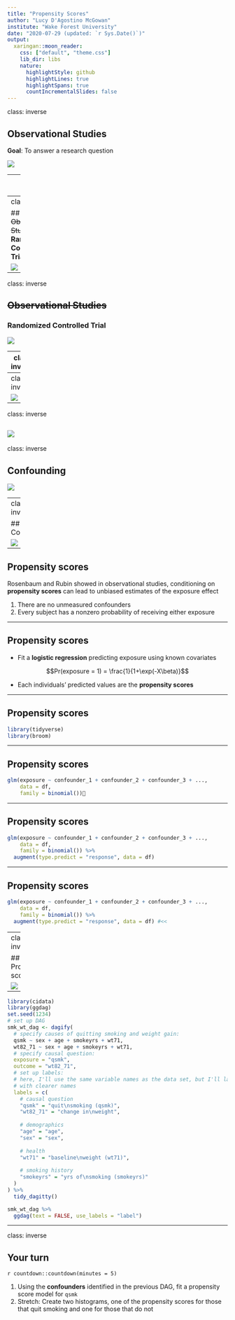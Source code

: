 ```yaml
---
title: "Propensity Scores"
author: "Lucy D'Agostino McGowan"
institute: "Wake Forest University"
date: "2020-07-29 (updated: `r Sys.Date()`)"
output:
  xaringan::moon_reader:
    css: ["default", "theme.css"]
    lib_dir: libs
    nature:
      highlightStyle: github
      highlightLines: true
      highlightSpans: true
      countIncrementalSlides: false
---
```


class: inverse

## Observational Studies

**Goal**: To answer a research question

![](img/obs-studies.png)

---
class: inverse

## Observational Studies

**Goal**: To answer a research question

![](img/obs-studies-2.png)

---
class: inverse

## ~~Observational Studies~~
### **Randomized Controlled Trial**

![](img/randomized.png)

---
class: inverse

## ~~Observational Studies~~
### **Randomized Controlled Trial**

![](img/randomized-2.png)

---
class: inverse

## Observational Studies

![](img/obs-studies-3.png)

---
class: inverse

![](img/trt.png)

---
class: inverse

![](img/trt-conf.png)
---
class: inverse

## Confounding

![](img/conf-2.png)

---
class: inverse

## Confounding

![](img/conf-3.png)

---

## Propensity scores

Rosenbaum and Rubin showed in observational studies, conditioning on **propensity scores** can lead to unbiased estimates of the exposure effect

1. There are no unmeasured confounders
2. Every subject has a nonzero probability of receiving either exposure

---

## Propensity scores

* Fit a **logistic regression** predicting exposure using known covariates

$$Pr(exposure = 1) = \frac{1}{1+\exp(-X\beta)}$$

* Each individuals' predicted values are the **propensity scores**

---

## Propensity scores

```r
library(tidyverse)
library(broom)
```

---

## Propensity scores

```r
glm(exposure ~ confounder_1 + confounder_2 + confounder_3 + ..., 
    data = df,
    family = binomial())
```

---

## Propensity scores

```r
glm(exposure ~ confounder_1 + confounder_2 + confounder_3 + ..., 
    data = df,
    family = binomial()) %>%
  augment(type.predict = "response", data = df) 
```

---

## Propensity scores

```r
glm(exposure ~ confounder_1 + confounder_2 + confounder_3 + ..., 
    data = df,
    family = binomial()) %>%
  augment(type.predict = "response", data = df) #<<
```

---
class: inverse

## Propensity scores

![](img/pscores.png)

---

```r
library(cidata)
library(ggdag)
set.seed(1234)
# set up DAG
smk_wt_dag <- dagify(
  # specify causes of quitting smoking and weight gain:
  qsmk ~ sex + age + smokeyrs + wt71,
  wt82_71 ~ sex + age + smokeyrs + wt71,
  # specify causal question:
  exposure = "qsmk", 
  outcome = "wt82_71",
  # set up labels:
  # here, I'll use the same variable names as the data set, but I'll label them
  # with clearer names
  labels = c(
    # causal question
    "qsmk" = "quit\nsmoking (qsmk)",
    "wt82_71" = "change in\nweight",
    
    # demographics
    "age" = "age",
    "sex" = "sex",
    
    # health
    "wt71" = "baseline\nweight (wt71)",
    
    # smoking history
    "smokeyrs" = "yrs of\nsmoking (smokeyrs)"
  )
) %>% 
  tidy_dagitty()

smk_wt_dag %>% 
  ggdag(text = FALSE, use_labels = "label") 
```

---

class: inverse

## Your turn

`r countdown::countdown(minutes = 5)`

1. Using the **confounders** identified in the previous DAG, fit a propensity score model for `qsmk`
2. Stretch: Create two histograms, one of the propensity scores for those that quit smoking and one for those that do not



